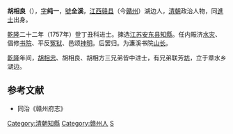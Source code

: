 '''胡相良'''（{{bd|？||？|catIdx=H胡}}），[[表字|字]]'''纯一'''，[[號|號]]'''全溪'''，[[江西|江西]][[赣县|赣县]]（今[[贛州|贛州]]）湖边人，[[清朝|清朝]]政治人物，同[[進士|進士]]出身。

[[乾隆|乾隆]]二十二年（1757年）登丁丑科进士。揀选[[江苏|江苏]][[安东县|安东县]][[知縣|知縣]]。任内賑济[[水灾|水灾]]、倡修[[书院|书院]]、平反[[冤狱|冤狱]]、邑颂[[神明|神明]]。后罢归。为濂溪书院[[山长|山长]]。

[[乾隆|乾隆]]年间，[[胡相忠|胡相忠]]、胡相良、胡相方三兄弟皆中进士，有兄弟联芳[[坊|坊]]，立于章水乡湖边。

==参考文献==
*同治《赣州府志》

{{乾隆二十二年丁丑科殿試金榜}}
{{DEFAULTSORT:Hu胡}}

[[Category:清朝知縣|Category:清朝知縣]]
[[Category:赣州人|Category:赣州人]]
[[Category:胡姓|S]]
{{清朝人物小作品}}
